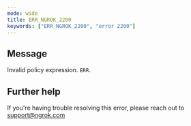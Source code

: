 ```yaml
---
mode: wide
title: ERR_NGROK_2200
keywords: ["ERR_NGROK_2200", "error 2200"]
---
```


## Message

Invalid policy expression.
`ERR`.

## Further help

If you're having trouble resolving this error, please reach out to [support@ngrok.com](mailto:support@ngrok.com?subject=Help%20with%20ERR_NGROK_2200)
